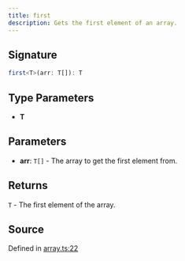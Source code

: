 ```yaml
---
title: first
description: Gets the first element of an array.
---
```


## Signature

```typescript path=null start=null
first<T>(arr: T[]): T
```

## Type Parameters

- **T**

## Parameters

- **arr**: `T[]` - The array to get the first element from.

## Returns

`T` - The first element of the array.

## Source

Defined in [array.ts:22](https://github.com/koji/ichigyou/blob/main/src/array.ts#L22)
